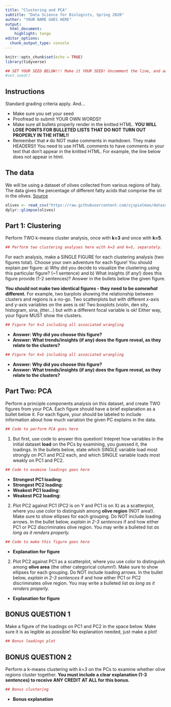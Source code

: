 ```yaml
---
title: "Clustering and PCA"
subtitle: "Data Science for Biologists, Spring 2020"
author: "YOUR NAME GOES HERE"
output: 
  html_document:
    highlight: tango
editor_options: 
  chunk_output_type: console
---
```



```r
knitr::opts_chunk$set(echo = TRUE)
library(tidyverse)

## SET YOUR SEED BELOW!!! Make it YOUR SEED! Uncomment the line, and add your chosen seed number into the parentheses
#set.seed()
```

## Instructions

Standard grading criteria apply. And...

+ Make sure you set your seed
+ Proofread to submit YOUR OWN WORDS!!
+ Make sure all bullets properly render in the knitted HTML. **YOU WILL LOSE POINTS FOR BULLETED LISTS THAT DO NOT TURN OUT PROPERLY IN THE HTML!!** 
+ Remember that `#` do NOT make comments in markdown. They make HEADERS!! You need to use HTML comments to have comments in your text that don't appear in the knitted HTML. For example, the line below does not appear in html.

<!-- This is an actual comment in markdown. -->

## The data

We will be using a dataset of olives collected from various regions of Italy. The data gives the percentage of different fatty acids that comprise the oil in the olives. [Source](https://rdrr.io/cran/dslabs/man/olive.html)

```r
olives <- read_csv("https://raw.githubusercontent.com/sjspielman/datascience_for_biologists/master/data/olives.csv")
dplyr::glimpse(olives)
```


## Part 1: Clustering

Perform TWO k-means cluster analysis, once with **k=3** and once with **k=5**. 

```r
## Perform two clustering analyses here with k=3 and k=5, separately.
```



For each analysis, make a SINGLE FIGURE for each clustering analysis (two figures total). Choose your own adventure for each figure! You should explain per figure: a) Why did you decide to visualize the clustering using this particular figure? (~1 sentence) and b) What insights (if any!) does this figure provide (1-2 sentences)? Answer in the bullets below the given figure. 

**You should not make two identical figures - they need to be _somewhat_ different.** For example, two barplots showing the relationship between clusters and regions is a no-go. Two scatterplots but with different x-axis and y-axis variables on the axes is ok! Two boxplots (violin, den sity, histogram, sina, jitter...) but with a different focal variable is ok! Either way, your figure MUST show the clusters.

```r
## Figure for k=3 including all associated wrangling


```

+ **Answer: Why did you choose this figure?**
+ **Answer: What trends/insights (if any)  does the figure reveal, as they relate to the clusters?**


```r
## Figure for k=5 including all associated wrangling


```

+ **Answer: Why did you choose this figure?**
+ **Answer: What trends/insights (if any) does the figure reveal, as they relate to the clusters?**


## Part Two: PCA

Perform a principle components analysis on this dataset, and create TWO figures from your PCA. Each figure should have a brief explanation as a bullet below it. For each figure, your should be labeled to include information about how much variation the given PC explains in the data.

```r
## Code to perform PCA goes here


```

1. But first, use code to answer this question! Intepret how variables in the initial dataset **load** on the PCs by examining, you guessed it, the loadings. In the bullets below, state which SINGLE variable load most strongly on PC1 and PC2 each, and which SINGLE variable loads most weakly on PC1 and PC2.

```r
## Code to examine loadings goes here
```

+ **Strongest PC1 loading:**
+ **Strongest PC2 loading:**
+ **Weakest PC1 loading:**
+ **Weakest PC2 loading:**

2. Plot PC2 against PC1 (PC2 is on Y and PC1 is on X) as a scatterplot, where you use color to distinguish among **olive region** (NOT area!). Make sure to show ellipses for each grouping. Do NOT include loading arrows. In the bullet below, _explain in 2-3 sentences_ if and how either PC1 or PC2 discriminates olive region. You may write a bulleted list *as long as it renders properly.*

```r
## Code to make this figure goes here
```

+ **Explanation for figure**

2. Plot PC2 against PC1 as a scatterplot, where you use color to distinguish among **olive area** (the other categorical column!). Make sure to show ellipses for each grouping. Do NOT include loading arrows. In the bullet below, _explain in 2-3 sentences_ if and how either PC1 or PC2 discriminates olive region. You may write a bulleted list *as long as it renders properly.*

+ **Explanation for figure**



## BONUS QUESTION 1

Make a figure of the loadings on PC1 and PC2 in the space below. Make sure it is as legible as possible! No explanation needed, just make a plot!
```r
## Bonus loadings plot
```

## BONUS QUESTION 2

Perform a k-means clustering with *k=3* on the PCs to examine whether olive *regions* cluster together. **You must include a clear explanation (1-3 sentences) to receive ANY CREDIT AT ALL for this bonus.**
```r
## Bonus clustering
```
+ **Bonus explanation**

